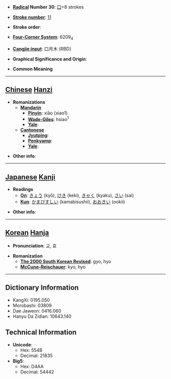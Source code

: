 * '''[[Wiktionary:Chinese radical index| Radical]] Number 30''': [[Wiktionary:Chinese radical index 口|口]]+8 strokes

* '''[[Wiktionary:Chinese total strokes index|Stroke number]]''': [[Wiktionary:Chinese total strokes index 11|11]]

* '''Stroke order''': 

* '''[[Wiktionary:Chinese four corner index|Four-Corner System]]''': 6209<sub>4</sub>

* '''[[Wiktionary:Chinese Cangjie index|Cangjie input]]''': 口月木 (RBD)

* '''Graphical Significance and Origin''': 

* '''Common Meaning'''

----

== [[Chinese]] [[Hanzi]] ==

* '''Romanizations'''
** '''[[Mandarin]]'''
*** '''[[Pinyin]]''': xiāo (xiao1)
*** '''[[Wade-Giles]]''': hsiao<sup>1</sup>
*** '''[[Yale]]''': 
** '''[[Cantonese]]'''
*** '''[[Jyutping]]''':
*** '''[[Penkyamp]]''': 
*** '''[[Yale]]''': 

* '''Other info''': 

----

== [[Japanese]] [[Kanji]] ==

* '''Readings'''
** '''[[On]]''': [[きょう]] (kyō), [[けき]] (keki), [[きゃく]] (kyaku), [[さい]] (sai)
** '''[[Kun]]''': [[かまびすしい]] (kamabisushii), [[おおきい]] (ookii)

* '''Other info''':  

----

== [[Korean]] [[Hanja]] ==

* '''Pronunciation''': 교, 효

* '''Romanization'''
** '''[[The 2000 South Korean Revised Romanization|The 2000 South Korean Revised]]''': gyo, hyo
** '''[[McCune-Reischauer]]''': kyo, hyo

----

== Dictionary Information ==

* KangXi: 0195.050
* Morobashi: 03809
* Dae Jaweon: 0416.060
* Hanyu Da Zidian: 10643.140

== Technical Information ==

* '''Unicode''':
** Hex: 554B
** Decimal: 21835
* '''Big5''':
** Hex: D4AA
** Decimal: 54442